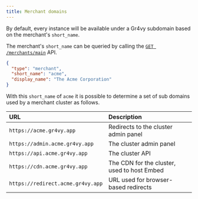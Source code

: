 ```yaml
---
title: Merchant domains
---
```


By default, every instance will be available under a Gr4vy subdomain based on
the merchant's `short_name`.

The merchant's `short_name` can be queried by calling the
[`GET /merchants/main`][main_merchant_api] API.

[main_merchant_api]: /reference/internal#operation/get-current-merchant

```json title="GET /merchants/main" {3}
{
  "type": "merchant",
  "short_name": "acme",
  "display_name": "The Acme Corporation"
}
```

With this `short_name` of `acme` it is possible to determine a set of sub
domains used by a merchant cluster as follows.

| URL                               | Description                                 |
| :-------------------------------- | :------------------------------------------ |
| `https://acme.gr4vy.app`          | Redirects to the cluster admin panel        |
| `https://admin.acme.gr4vy.app`    | The cluster admin panel                     |
| `https://api.acme.gr4vy.app`      | The cluster API                             |
| `https://cdn.acme.gr4vy.app`      | The CDN for the cluster, used to host Embed |
| `https://redirect.acme.gr4vy.app` | URL used for browser-based redirects        |
